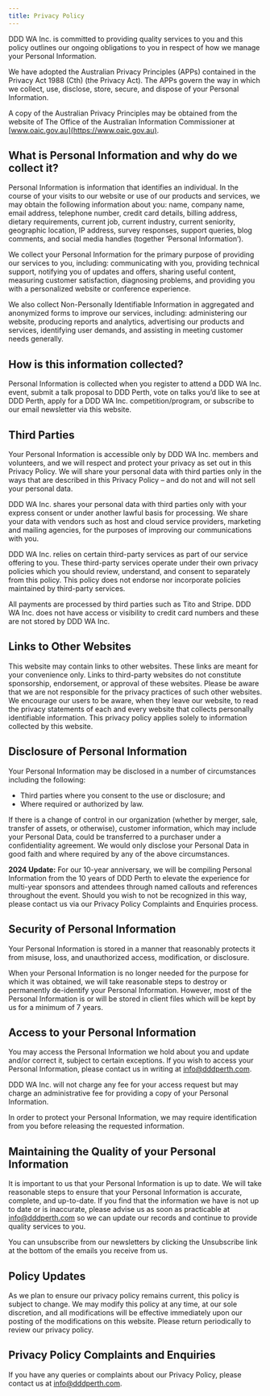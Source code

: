 ```yaml
---
title: Privacy Policy
---
```


DDD WA Inc. is committed to providing quality services to you and this policy outlines our ongoing obligations to you in respect of how we manage your Personal Information.

We have adopted the Australian Privacy Principles (APPs) contained in the Privacy Act 1988 (Cth) (the Privacy Act). The APPs govern the way in which we collect, use, disclose, store, secure, and dispose of your Personal Information.

A copy of the Australian Privacy Principles may be obtained from the website of The Office of the Australian Information Commissioner at [www.oaic.gov.au](https://www.oaic.gov.au).

## What is Personal Information and why do we collect it?

Personal Information is information that identifies an individual. In the course of your visits to our website or use of our products and services, we may obtain the following information about you: name, company name, email address, telephone number, credit card details, billing address, dietary requirements, current job, current industry, current seniority, geographic location, IP address, survey responses, support queries, blog comments, and social media handles (together ‘Personal Information’).

We collect your Personal Information for the primary purpose of providing our services to you, including: communicating with you, providing technical support, notifying you of updates and offers, sharing useful content, measuring customer satisfaction, diagnosing problems, and providing you with a personalized website or conference experience.

We also collect Non-Personally Identifiable Information in aggregated and anonymized forms to improve our services, including: administering our website, producing reports and analytics, advertising our products and services, identifying user demands, and assisting in meeting customer needs generally.

## How is this information collected?

Personal Information is collected when you register to attend a DDD WA Inc. event, submit a talk proposal to DDD Perth, vote on talks you’d like to see at DDD Perth, apply for a DDD WA Inc. competition/program, or subscribe to our email newsletter via this website.

## Third Parties

Your Personal Information is accessible only by DDD WA Inc. members and volunteers, and we will respect and protect your privacy as set out in this Privacy Policy. We will share your personal data with third parties only in the ways that are described in this Privacy Policy – and do not and will not sell your personal data.

DDD WA Inc. shares your personal data with third parties only with your express consent or under another lawful basis for processing. We share your data with vendors such as host and cloud service providers, marketing and mailing agencies, for the purposes of improving our communications with you.

DDD WA Inc. relies on certain third-party services as part of our service offering to you. These third-party services operate under their own privacy policies which you should review, understand, and consent to separately from this policy. This policy does not endorse nor incorporate policies maintained by third-party services.

All payments are processed by third parties such as Tito and Stripe. DDD WA Inc. does not have access or visibility to credit card numbers and these are not stored by DDD WA Inc.

## Links to Other Websites

This website may contain links to other websites. These links are meant for your convenience only. Links to third-party websites do not constitute sponsorship, endorsement, or approval of these websites. Please be aware that we are not responsible for the privacy practices of such other websites. We encourage our users to be aware, when they leave our website, to read the privacy statements of each and every website that collects personally identifiable information. This privacy policy applies solely to information collected by this website.

## Disclosure of Personal Information

Your Personal Information may be disclosed in a number of circumstances including the following:

-   Third parties where you consent to the use or disclosure; and
-   Where required or authorized by law.

If there is a change of control in our organization (whether by merger, sale, transfer of assets, or otherwise), customer information, which may include your Personal Data, could be transferred to a purchaser under a confidentiality agreement. We would only disclose your Personal Data in good faith and where required by any of the above circumstances.

**2024 Update:** For our 10-year anniversary, we will be compiling Personal Information from the 10 years of DDD Perth to elevate the experience for multi-year sponsors and attendees through named callouts and references throughout the event. Should you wish to not be recognized in this way, please contact us via our Privacy Policy Complaints and Enquiries process.

## Security of Personal Information

Your Personal Information is stored in a manner that reasonably protects it from misuse, loss, and unauthorized access, modification, or disclosure.

When your Personal Information is no longer needed for the purpose for which it was obtained, we will take reasonable steps to destroy or permanently de-identify your Personal Information. However, most of the Personal Information is or will be stored in client files which will be kept by us for a minimum of 7 years.

## Access to your Personal Information

You may access the Personal Information we hold about you and update and/or correct it, subject to certain exceptions. If you wish to access your Personal Information, please contact us in writing at [info@dddperth.com](mailto:info@dddperth.com).

DDD WA Inc. will not charge any fee for your access request but may charge an administrative fee for providing a copy of your Personal Information.

In order to protect your Personal Information, we may require identification from you before releasing the requested information.

## Maintaining the Quality of your Personal Information

It is important to us that your Personal Information is up to date. We will take reasonable steps to ensure that your Personal Information is accurate, complete, and up-to-date. If you find that the information we have is not up to date or is inaccurate, please advise us as soon as practicable at [info@dddperth.com](mailto:info@dddperth.com) so we can update our records and continue to provide quality services to you.

You can unsubscribe from our newsletters by clicking the Unsubscribe link at the bottom of the emails you receive from us.

## Policy Updates

As we plan to ensure our privacy policy remains current, this policy is subject to change. We may modify this policy at any time, at our sole discretion, and all modifications will be effective immediately upon our posting of the modifications on this website. Please return periodically to review our privacy policy.

## Privacy Policy Complaints and Enquiries

If you have any queries or complaints about our Privacy Policy, please contact us at [info@dddperth.com](mailto:info@dddperth.com).
